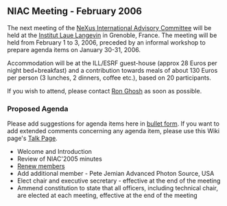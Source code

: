 ==NIAC Meeting - February 2006==
The next meeting of the  [[NIAC | NeXus International Advisory Committee]] will be held at the [http://www.ill.fr Institut Laue Langevin] in Grenoble, France. The meeting will be held from February 1 to 3, 2006, preceded by an informal workshop to prepare agenda items on January 30-31, 2006.

Accommodation will be at the ILL/ESRF guest-house (approx 28 Euros per night bed+breakfast)  and a contribution towards meals of about 130 Euros per person (3 lunches, 2 dinners, coffee etc.), based on 20 participants.

If you wish to attend, please contact [mailto:ghosh@ill.fr Ron Ghosh] as soon as possible.

===Proposed Agenda===
Please add suggestions for agenda items here in [[Help:Editing#Lists | bullet form]].  If you want to add extended comments concerning any agenda item, please use this Wiki page's [[Talk:NIAC_Meetings | Talk Page]].
* Welcome and Introduction
* Review of NIAC'2005 minutes
* [[Membership Dates|Renew members]]
* Add additional member - Pete Jemian Advanced Photon Source, USA
* Elect chair and executive secretary - effective at the end of the meeting
* Ammend constitution to state that all officers, including technical chair, are elected at each meeting, effective at the end of the meeting